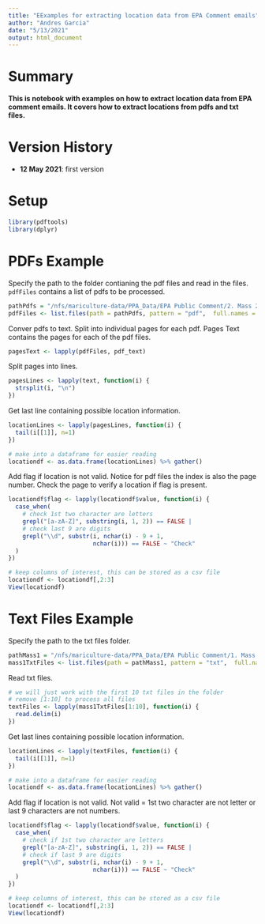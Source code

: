 ```yaml
---
title: "EExamples for extracting location data from EPA Comment emails"
author: "Andres Garcia"
date: "5/13/2021"
output: html_document
---
```


# Summary

**This is notebook with examples on how to extract location data from EPA comment emails.
It covers how to extract locations from pdfs and txt files.**

# Version History

- **12 May 2021**: first version

# Setup

```r
library(pdftools)
library(dplyr)
```

# PDFs Example

Specify the path to the folder contianing the pdf files and read in the files. 
`pdfFiles` contains a list of pdfs to be processed.
```r
pathPdfs = "/nfs/mariculture-data/PPA_Data/EPA Public Comment/2. Mass 2 with attachments - FOTE"
pdfFiles <- list.files(path = pathPdfs, pattern = "pdf",  full.names = TRUE)
```

Conver pdfs to text.
Split into individual pages for each pdf.
Pages Text contains the pages for each of the pdf files.
```r
pagesText <- lapply(pdfFiles, pdf_text)  
```

Split pages into lines.
```r
pagesLines <- lapply(text, function(i) {
  strsplit(i, "\n")
})
```

Get last line containing possible location information.
```r
locationLines <- lapply(pagesLines, function(i) {
  tail(i[[1]], n=1)
})

# make into a dataframe for easier reading
locationdf <- as.data.frame(locationLines) %>% gather()
```

Add flag if location is not valid. 
Notice for pdf files the index is also the page number. 
Check the page to verify a location if flag is present.
```r
locationdf$flag <- lapply(locationdf$value, function(i) {
  case_when(
    # check 1st two character are letters
    grepl("[a-zA-Z]", substring(i, 1, 2)) == FALSE |
    # check last 9 are digits
    grepl("\\d", substr(i, nchar(i) - 9 + 1,
                        nchar(i))) == FALSE ~ "Check"
  )
})

# keep columns of interest, this can be stored as a csv file
locationdf <- locationdf[,2:3]
View(locationdf)
```

# Text Files Example

Specify the path to the txt files folder. 
```r
pathMass1 = "/nfs/mariculture-data/PPA_Data/EPA Public Comment/1. Mass 1"
mass1TxtFiles <- list.files(path = pathMass1, pattern = "txt",  full.names = TRUE)
```

Read txt files.
```r
# we will just work with the first 10 txt files in the folder
# remove [1:10] to process all files
textFiles <- lapply(mass1TxtFiles[1:10], function(i) {
  read.delim(i)
})
```

Get last lines containing possible location information.
```r
locationLines <- lapply(textFiles, function(i) {
  tail(i[[1]], n=1)
})

# make into a dataframe for easier reading
locationdf <- as.data.frame(locationLines) %>% gather()
```

Add flag if location is not valid.
Not valid = 1st two character are not letter or last 9 characters are not numbers.
```r
locationdf$flag <- lapply(locationdf$value, function(i) {
  case_when(
    # check if 1st two character are letters
    grepl("[a-zA-Z]", substring(i, 1, 2)) == FALSE |
    # check if last 9 are digits
    grepl("\\d", substr(i, nchar(i) - 9 + 1,
                        nchar(i))) == FALSE ~ "Check"
  )
})

# keep columns of interest, this can be stored as a csv file
locationdf <- locationdf[,2:3]
View(locationdf)
```

